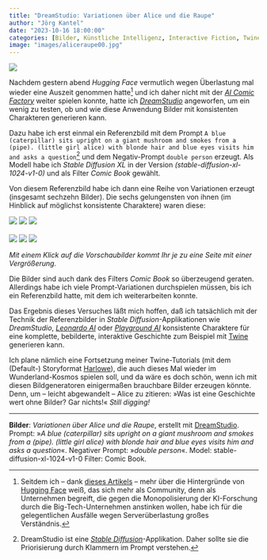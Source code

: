 ```yaml
---
title: "DreamStudio: Variationen über Alice und die Raupe"
author: "Jörg Kantel"
date: "2023-10-16 18:00:00"
categories: [Bilder, Künstliche Intelligenz, Interactive Fiction, Twine, Alice]
image: "images/aliceraupe00.jpg"
---
```


[![](images/aliceraupe00-b.jpg)](https://www.flickr.com/photos/schockwellenreiter/53262908765/)

Nachdem gestern abend *Hugging Face* vermutlich wegen Überlastung mal wieder eine Auszeit genommen hatte[^1] und ich daher nicht mit der *[AI Comic Factory](http://cognitiones.kantel-chaos-team.de/multimedia/computergraphik/comicfactory.html)* weiter spielen konnte, hatte ich *[DreamStudio](https://beta.dreamstudio.ai/generate)* angeworfen, um ein wenig zu testen, ob und wie diese Anwendung Bilder mit konsistenten Charakteren generieren kann.

[^1]: Seitdem ich -- dank [dieses Artikels](https://www.nzz.ch/technologie/huggingface-diese-nach-einem-emoji-benannte-firma-fordert-meta-und-google-heraus-ld.1682435) -- mehr über die Hintergründe von [Hugging Face](https://huggingface.co/) weiß, das sich mehr als Community, denn als Unternehmen begreift, die gegen die Monopolisierung der KI-Forschung durch die Big-Tech-Unternehmen anstinken wollen, habe ich für die gelegentlichen Ausfälle wegen Serverüberlastung großes Verständnis.

Dazu habe ich erst einmal ein Referenzbild mit dem Prompt `A blue (caterpillar) sits upright on a giant mushroom and smokes from a (pipe). (little girl alice) with blonde hair and blue eyes visits him and asks a question`[^2] und dem Negativ-Prompt `double person` erzeugt. Als Modell habe ich *Stable Diffusion XL* in der Version *(stable-diffusion-xl-1024-v1-0)* und als Filter *Comic Book* gewählt.

[^2]: DreamStudio ist eine *[Stable Diffusion](http://cognitiones.kantel-chaos-team.de/technikgeschichte/rechnerundnetze/stablediffusion.html)*-Applikation. Daher sollte sie die Priorisierung durch Klammern im Prompt verstehen.

Von diesem Referenzbild habe ich dann eine Reihe von Variationen erzeugt (insgesamt sechzehn Bilder). Die sechs gelungensten von ihnen (im Hinblick auf möglichst konsistente Charaktere) waren diese:

[![](images/aliceraupe01.jpg)](https://www.flickr.com/photos/schockwellenreiter/53262426901/)&nbsp;[![](images/aliceraupe02.jpg)](https://www.flickr.com/photos/schockwellenreiter/53262720038/)&nbsp;[![](images/aliceraupe03.jpg)](https://www.flickr.com/photos/schockwellenreiter/53262776789/)<br /><br />
[![](images/aliceraupe04.jpg)](https://www.flickr.com/photos/schockwellenreiter/53262908700/)&nbsp;[![](images/aliceraupe05.jpg)](https://www.flickr.com/photos/schockwellenreiter/53262908775/)&nbsp;[![](images/aliceraupe06.jpg)](https://www.flickr.com/photos/schockwellenreiter/53262908765/)

*Mit einem Klick auf die Vorschaubilder kommt Ihr je zu eine Seite mit einer Vergrößerung.*

Die Bilder sind auch dank des Filters *Comic Book* so überzeugend geraten. Allerdings habe ich viele Prompt-Variationen durchspielen müssen, bis ich ein Referenzbild hatte, mit dem ich weiterarbeiten konnte.

Das Ergebnis dieses Versuches läßt mich hoffen, daß ich tatsächlich mit der Technik der Referenzbilder in *Stable Diffusion*-Applikationen wie *DreamStudio*, *[Leonardo AI](http://cognitiones.kantel-chaos-team.de/technikgeschichte/rechnerundnetze/leonardoai.html)* oder *[Playground AI](http://cognitiones.kantel-chaos-team.de/technikgeschichte/rechnerundnetze/playgroundai.html)* konsistente Charaktere für eine komplette, bebilderte, interaktive Geschichte zum Beispiel mit [Twine](http://cognitiones.kantel-chaos-team.de/multimedia/spieleprogrammierung/twine2.html) generieren kann.

Ich plane nämlich eine Fortsetzung meiner Twine-Tutorials (mit dem (Default-) Storyformat [Harlowe](https://twine2.neocities.org/)), die auch dieses Mal wieder im Wunderland-Kosmos spielen soll, und da wäre es doch schön, wenn ich mit diesen Bildgeneratoren einigermaßen brauchbare Bilder erzeugen könnte. Denn, um -- leicht abgewandelt -- Alice zu zitieren: »Was ist eine Geschichte wert ohne Bilder? Gar nichts!« *Still digging!*


---

**Bilder**: *Variationen über Alice und die Raupe*, erstellt mit [DreamStudio](https://beta.dreamstudio.ai/generate). Prompt: »*A blue (caterpillar) sits upright on a giant mushroom and smokes from a (pipe). (little girl alice) with blonde hair and blue eyes visits him and asks a question*«. Negativer Prompt: »*double person*«. Model: stable-diffusion-xl-1024-v1-0  Filter: Comic Book.
